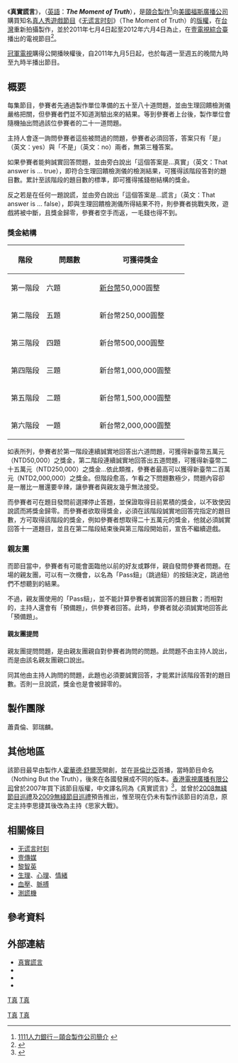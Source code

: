 {{noteTA
|G1=TV}}
{{電視節目信息框
| 颜色       = #C6C9FF
| 名稱       = 真實謊言
| 英文名稱   = ''The Moment of Truth''
| 圖片       = The screen shot of the game show The Moment of The Truth (Taiwanese version) opening theme.JPG
| 圖片說明   = 《真實謊言》開場白
| 類型       = [[真人秀|真人秀]]
| 演出       = 各集觀眾、各集藝人、各集素人，以及其相關親友
| 主持       = [[利菁|利菁]]
| 製作人     = 小貴、阿希
| 製作公司   = 頤合製作有限公司
| 國家       = {{ROC-TW}}
| 語言       = [[國語|國語]]、[[閩南語|閩南語]]、[[英語|英語]]（視節目需求）
| 字幕       = [[中文|中文]]
| 旁白       = [[德仔|德仔]]
| 標語       = Telling the truth, nothing but the truth
| 季數       = 1
| 集數       = 
| 每集長     = 30分鐘（含[[廣告|廣告]]）
| 電視台     = [[壹電視綜合台|壹電視綜合台]]
| 播出國家   = {{TWN}}
| 視頻制式   = [[HDTV|HDTV]]（[[720p|720p]]）
| 音訊制式   = [[AC3|AC3]]
| 機位       = 
| 開始       = 2011年7月4日
| 結束       = 2012年6月4日
| 播出時間   =  周一至周五21:00 
| 頻道1    = [[冠軍電視|冠軍電視]]
| 播出國家1 = {{TWN}}
| 開始1     = 2011年9月5日
| 結束1     = （日期未知）
| 官方網站   = https://web.archive.org/web/20111016004015/http://www.nexttv.com.tw/tmot 
| imdb_id   = 1166919
| tv_com_id = 74982
}}
《'''真實謊言'''》，（[[英語|英語]]：'''''The Moment of Truth'''''），是[[頤合製作|頤合製作]]<ref>[http://www.1111.com.tw/%E9%A0%A4%E5%90%88%E8%A3%BD%E4%BD%9C%E6%9C%89%E9%99%90%E5%85%AC%E5%8F%B8-%E6%89%BE%E5%B7%A5%E4%BD%9C%E6%A9%9F%E6%9C%83-48931328.htm 1111人力銀行－頤合製作公司簡介] {{webarchive|url=https://web.archive.org/web/20140221095114/http://www.1111.com.tw/%E9%A0%A4%E5%90%88%E8%A3%BD%E4%BD%9C%E6%9C%89%E9%99%90%E5%85%AC%E5%8F%B8-%E6%89%BE%E5%B7%A5%E4%BD%9C%E6%A9%9F%E6%9C%83-48931328.htm |date=2014-02-21 }}</ref>向[[美國|美國]][[福斯廣播公司|福斯廣播公司]]購買知名[[真人秀|真人秀]][[遊戲節目|遊戲節目]]《[[无谎言时刻|无谎言时刻]]》（The Moment of Truth）的[[版權|版權]]，在[[台灣|台灣]]重新拍攝製作，並於2011年七月4日起至2012年六月4日為止，在[[壹綜合|壹電視綜合臺]]播出的電視節目<ref>{{cite news |author=江祥綾 |url=http://tw.nextmedia.com/applenews/article/art_id/33502745/IssueID/20110704 |title=利菁加盟壹電視 今晚首播 主持《真實謊言》拆穿人性 |work=蘋果日報 |date=2011-07-04 |page= |access-date=2011-07-04 |archive-url=https://web.archive.org/web/20110707054118/http://tw.nextmedia.com/applenews/article/art_id/33502745/IssueID/20110704 |archive-date=2011-07-07 |dead-url=yes }}</ref>。

[[冠軍電視|冠軍電視]]購得公開播映權後，自2011年九月5日起，也於每週一至週五的晚間九時至九時半播出節目。

== 概要 ==

每集節目，參賽者先通過製作單位準備的五十至八十道問題，並由生理回饋檢測儀嚴格把關，但參賽者們並不知道測驗出來的結果。等到參賽者上台後，製作單位會隨機抽出問過該位參賽者的二十一道問題。

主持人會逐一詢問參賽者這些被問過的問題，參賽者必須回答，答案只有「是」（英文：yes）與「不是」（英文：no）兩者，無第三種答案。

如果參賽者能夠誠實回答問題，並由旁白說出「這個答案是…真實」（英文：That answer is … true），即符合生理回饋檢測儀的檢測結果，可獲得該階段答對的題目數。累計至該階段的題目數的標準，即可獲得搖錢樹結構的獎金。

反之若是在任何一題說謊，並由旁白說出「這個答案是…謊言」（英文：That answer is … false），即與生理回饋檢測儀所得結果不符，則參賽者挑戰失敗，遊戲將被中斷，且獎金歸零，參賽者空手而返，一毛錢也得不到。

=== 獎金結構 ===

{| class="wikitable" style="font-size:90%; margin: 0.5em 0 0.5em 1em; float: right; clear: right; text-align:center;"
! width=20% | 階段 !! width=30% | 問題數 !! width=50% | 可獲得獎金
|-
| 第一階段 || 六題 || [[新台幣|新台幣]]50,000圓整
|-
| 第二階段 || 五題 || 新台幣250,000圓整
|-
| 第三階段 || 四題 || 新台幣500,000圓整
|-
| 第四階段 || 三題 || 新台幣1,000,000圓整
|-
| 第五階段 || 二題 || 新台幣1,500,000圓整
|-
| 第六階段 || 一題 || 新台幣2,000,000圓整
|}

如表所列，參賽者於第一階段連續誠實地回答出六道問題，可獲得新臺幣五萬元（NTD50,000）之獎金，第二階段連續誠實地回答出五道問題，可獲得新臺幣二十五萬元（NTD250,000）之獎金…依此類推，參賽者最高可以獲得新臺幣二百萬元（NTD2,000,000）之獎金。但階段愈高，乍看之下問題數極少，問題內容卻是一層比一層還要辛辣，讓參賽者與親友幾乎無法接受。

而參賽者可在題目發問前選擇停止答題，並保證取得目前累積的獎金，以不致使因說謊而將獎金歸零。而參賽者欲取得獎金，必須在該階段誠實地回答完指定的題目數，方可取得該階段的獎金，例如參賽者想取得二十五萬元的獎金，他就必須誠實回答十一道題目，並且在第二階段結束後與第三階段開始前，宣告不繼續遊戲。

=== 親友團 ===

而節目當中，參賽者有可能會面臨他以前的好友或夥伴，親自發問參賽者問題。在場的親友團，可以有一次機會，以名為「Pass鈕」（跳過鈕）的按鈕決定，跳過他們不想聽到的結果。

不過，親友團使用的「Pass鈕」，並不能計算參賽者誠實回答的題目數；而相對的，主持人還會有「預備題」，供參賽者回答。此時，參賽者就必須誠實地回答此「預備題」。

==== 親友團提問 ====

親友團提問問題，是由親友團親自對參賽者詢問的問題。此問題不由主持人說出，而是由該名親友團親口說出。

同其他由主持人詢問的問題，此題也必須要誠實回答，才能累計該階段答對的題目數。否則一旦說謊，獎金也是會被歸零的。

== 製作團隊 ==

蕭貴倫、郭瑞麟。

== 其他地區 ==

該節目最早由製作人[[霍華德·舒爾茨|霍華德·舒爾茨]]開創，並在[[哥倫比亞|哥倫比亞]]首播，當時節目命名''{{link-en|Nada más que la verdad|Nada más que la verdad}}''（Nothing But the Truth），後來在各國發展成不同的版本。[[香港|香港]][[電視廣播有限公司|電視廣播有限公司]]曾於2007年買下該節目版權，中文譯名同為《真實謊言》<ref>{{cite news |author=方晴 |url= |title=08 TVB外購遊戲節目 率先巡禮 |work=香港經濟日報  |date=2007-11-30 |page=c19}}</ref>，並曾於[[2008無綫節目巡禮|2008無綫節目巡禮]]及[[2009無綫節目巡禮|2009無綫節目巡禮]]預告推出，惟至現在仍未有製作該節目的消息，原定主持李思捷其後改為主持《思家大戰》。

== 相關條目 ==
* [[无谎言时刻|无谎言时刻]]
* [[壹傳媒|壹傳媒]]
* [[黎智英|黎智英]]
* [[生理|生理]]、[[心理|心理]]、[[情緒|情緒]]
* [[血壓|血壓]]、[[脈搏|脈搏]]
* [[測謊機|測謊機]]

== 參考資料 ==

{{reflist}}

== 外部連結 ==
* [https://web.archive.org/web/20111016004015/http://www.nexttv.com.tw/tmot 真實謊言]
* {{facebook|真實謊言-178671252169391|真實謊言}}
* {{imdb title|1166919}}
* {{youtube|playlist=PLF7D54136EEC1E3B4}}

{{電視節目的變遷|
電視台={{flagicon|ROC}}[[壹綜合|壹電視綜合台]]|
播放檔次=星期一至星期五21:00－21:30|
節目名稱=真實謊言<br />（2011.7.4. - 2012.6.4.）|
上一節目=[[黃金比例_(遊戲節目)|黃金比例]]|
下一節目=[[我是傳說|我是傳說]]|
|
}}
{{電視節目的變遷|
電視台={{flagicon|ROC}}[[冠軍電視|冠軍電視]]|
播放檔次=星期一至星期五21:00－21:30|
節目名稱=真實謊言<br />（2011.9.5. - 日期未知）|
上一節目=（未知）|
下一節目=就是要問（日期未知 - 日期未知）|
|
}}
{{電視節目的變遷|
電視台={{flagicon|USA}}壹電視美洲台|
播放檔次=星期日20:00－20:30|
節目名稱=真實謊言<br />（2012.6.10. - 2012.9.30.）|
上一節目=永康頭殼秀|
下一節目=（頻道停止）|
|
}}
{{壹電視自製節目}}
[[分類:壹電視節目|T真]]
[[分類:真人秀節目|T真]]
[[Category:2000年代美国游戏节目|T真]]
[[Category:已停播的台灣綜藝節目|T真]]
